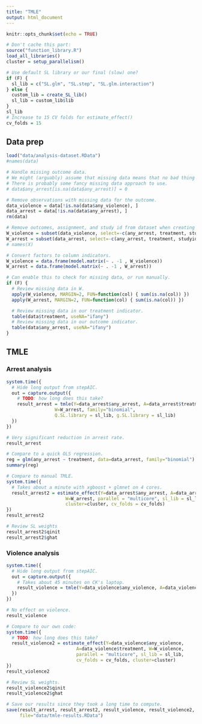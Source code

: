 ```yaml
---
title: "TMLE"
output: html_document
---
```


```r
knitr::opts_chunk$set(echo = TRUE)

# Don't cache this part:
source("function_library.R")
load_all_libraries()
cluster = setup_parallelism()

# Use default SL library or our final (slow) one?
if (F) {
  sl_lib = c("SL.glm", "SL.step", "SL.glm.interaction")
} else {
  custom_lib = create_SL_lib()
  sl_lib = custom_lib$lib
}
sl_lib
# Increase to 15 CV folds for estimate_effect()
cv_folds = 15
```

## Data prep

```r
load("data/analysis-dataset.RData")
#names(data)

# Handle missing outcome data.
# We might (arguably) assume that missing data means that no bad thing happened.
# There is probably some fancy missing data approach to use.
# data$any_arrest[is.na(data$any_arrest)] = 0

# Remove observations with missing data for the outcome.
data_violence = data[!is.na(data$any_violence), ]
data_arrest = data[!is.na(data$any_arrest), ]
rm(data)

# Remove outcomes, assignment, and study id from dataset when creating W dataframe.
W_violence = subset(data_violence, select=-c(any_arrest, treatment, studyid, any_violence))
W_arrest = subset(data_arrest, select=-c(any_arrest, treatment, studyid, any_violence))
# names(X)

# Convert factors to column indicators.
W_violence = data.frame(model.matrix(~ . -1 , W_violence))
W_arrest = data.frame(model.matrix(~ . -1 , W_arrest))

# Can enable this to check for missing data, or run manually.
if (F) {
  # Review missing data in W.
  apply(W_violence, MARGIN=2, FUN=function(col) { sum(is.na(col)) })
  apply(W_arrest, MARGIN=2, FUN=function(col) { sum(is.na(col)) })

  # Review missing data in our treatment indicator.
  table(data$treatment, useNA="ifany")
  # Review missing data in our outcome indicator.
  table(data$any_arrest, useNA="ifany")
}


```

## TMLE

### Arrest analysis

```r
system.time({
  # Hide long output from stepAIC.
  out = capture.output({
    # TODO: how long does this take?
    result_arrest = tmle(Y=data_arrest$any_arrest, A=data_arrest$treatment,
                  W=W_arrest, family="binomial",
                  Q.SL.library = sl_lib, g.SL.library = sl_lib)
  })
})

# Very significant reduction in arrest rate.
result_arrest

# Compare to a quick OLS regression.
reg = glm(any_arrest ~ treatment, data=data_arrest, family="binomial")
summary(reg)

# Compare to manual TMLE.
system.time({
  # Takes about a minute with xgboost + glmnet on 4 cores.
  result_arrest2 = estimate_effect(Y=data_arrest$any_arrest, A=data_arrest$treatment,
                      W=W_arrest, parallel = "multicore", sl_lib = sl_lib,
                      cluster=cluster, cv_folds = cv_folds)
})
result_arrest2

# Review SL weights
result_arrest2$qinit
result_arrest2$ghat
```

### Violence analysis

```r

system.time({
  # Hide long output from stepAIC.
  out = capture.output({
    # Takes about 45 minutes on CK's laptop.
    result_violence = tmle(Y=data_violence$any_violence, A=data_violence$treatment, W=W_violence, family="binomial", Q.SL.library = sl_lib, g.SL.library = sl_lib)
  })
})

# No effect on violence.
result_violence

# Compare to our own code:
system.time({
  # TODO: how long does this take?
  result_violence2 = estimate_effect(Y=data_violence$any_violence, 
                          A=data_violence$treatment, W=W_violence,
                          parallel = "multicore", sl_lib = sl_lib,
                          cv_folds = cv_folds, cluster=cluster)
})
result_violence2

# Review SL weights.
result_violence2$qinit
result_violence2$ghat

```

```r
# Save our results since they took a long time to compute.
save(result_arrest, result_arrest2, result_violence, result_violence2,
     file="data/tmle-results.RData")
```
